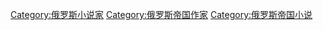 [[Category:俄罗斯小说家|Category:俄罗斯小说家]]
[[Category:俄罗斯帝国作家|Category:俄罗斯帝国作家]]
[[Category:俄罗斯帝国小说|Category:俄罗斯帝国小说]]